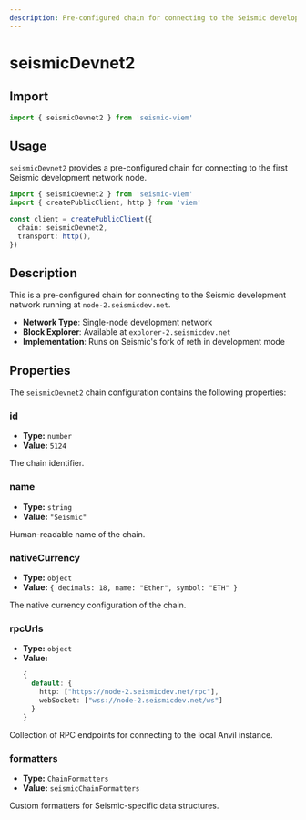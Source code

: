 ```yaml
---
description: Pre-configured chain for connecting to the Seismic development network at node-2.seismicdev.net.
---
```


# seismicDevnet2

## Import

```ts
import { seismicDevnet2 } from 'seismic-viem'
```

## Usage

`seismicDevnet2` provides a pre-configured chain for connecting to the first Seismic development network node.

```ts
import { seismicDevnet2 } from 'seismic-viem'
import { createPublicClient, http } from 'viem'

const client = createPublicClient({
  chain: seismicDevnet2,
  transport: http(),
})
```

## Description

This is a pre-configured chain for connecting to the Seismic development network running at `node-2.seismicdev.net`.

- **Network Type**: Single-node development network
- **Block Explorer**: Available at `explorer-2.seismicdev.net`
- **Implementation**: Runs on Seismic's fork of reth in development mode

## Properties

The `seismicDevnet2` chain configuration contains the following properties:

### id

- **Type:** `number`
- **Value:** `5124`

The chain identifier.

### name

- **Type:** `string`
- **Value:** `"Seismic"`

Human-readable name of the chain.

### nativeCurrency

- **Type:** `object`
- **Value:** `{ decimals: 18, name: "Ether", symbol: "ETH" }`

The native currency configuration of the chain.

### rpcUrls

- **Type:** `object`
- **Value:**
  ```ts
  {
    default: {
      http: ["https://node-2.seismicdev.net/rpc"],
      webSocket: ["wss://node-2.seismicdev.net/ws"]
    }
  }
  ```

Collection of RPC endpoints for connecting to the local Anvil instance.

### formatters

- **Type:** `ChainFormatters`
- **Value:** `seismicChainFormatters`

Custom formatters for Seismic-specific data structures.
